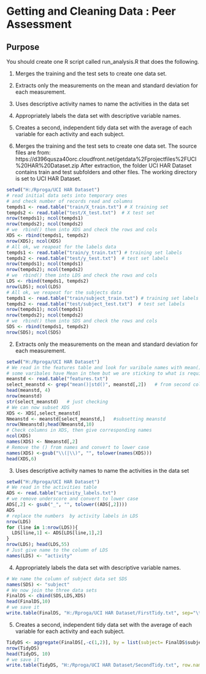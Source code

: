 # Getting and Cleaning Data : Peer Assessment 

## Purpose

You should create one R script called run_analysis.R that does the following.

1. Merges the training and the test sets to create one data set.
2. Extracts only the measurements on the mean and standard deviation for each measurement. 
3. Uses descriptive activity names to name the activities in the data set
4. Appropriately labels the data set with descriptive variable names. 
5. Creates a second, independent tidy data set with the average of each variable for each activity and each subject. 

1. Merges the training and the test sets to create one data set.
The source files are from: https://d396qusza40orc.cloudfront.net/getdata%2Fprojectfiles%2FUCI%20HAR%20Dataset.zip 
After extraction, the folder UCI HAR Dataset contains train and test subfolders and other files.
The working directory is set to UCI HAR Dataset.

```r
setwd("H:/Rproga/UCI HAR Dataset")
# read initial data sets into temporary ones
# and check number of records read and columns
tempds1 <- read.table("train/X_train.txt") # X training set
tempds2 <- read.table("test/X_test.txt")  # X test set
nrow(tempds1); ncol(tempds1)
nrow(tempds2); ncol(tempds2)
# we  rbind() them into XDS and check the rows and cols
XDS <- rbind(tempds1, tempds2)
nrow(XDS); ncol(XDS)
# All ok, we reapeat for the labels data
tempds1 <- read.table("train/y_train.txt") # training set labels
tempds2 <- read.table("test/y_test.txt")  # test set labels
nrow(tempds1); ncol(tempds1)
nrow(tempds2); ncol(tempds2)
# we  rbind() them into LDS and check the rows and cols
LDS <- rbind(tempds1, tempds2)
nrow(LDS); ncol(LDS)
# All ok, we reapeat for the subjects data
tempds1 <- read.table("train/subject_train.txt") # training set labels
tempds2 <- read.table("test/subject_test.txt")  # test set labels
nrow(tempds1); ncol(tempds1)
nrow(tempds2); ncol(tempds2)
# we  rbind() them into SDS and check the rows and cols
SDS <- rbind(tempds1, tempds2)
nrow(SDS); ncol(SDS)
```

2. Extracts only the measurements on the mean and standard deviation for each measurement.

```r
setwd("H:/Rproga/UCI HAR Dataset")
# We read in the features table and look for varibale names with mean() and std()
# some varibales have Mean in them but we are sticking to what is required in 2. above
meanstd <- read.table("features.txt")
select_meanstd <- grep("mean()|std()", meanstd[,2])   # from second column
head(meanstd, 4)
nrow(meanstd)
str(select_meanstd)   # just checking
# We can now subset XDS 
XDS <- XDS[,select_meanstd]
Nmeanstd <- meanstd[select_meanstd,]   #subsetting meanstd
nrow(Nmeanstd);head(Nmeanstd,10)
# Check columns in XDS, then give corresponding names
ncol(XDS)
names(XDS) <- Nmeanstd[,2]
# Remove the () from names and convert to lower case
names(XDS) <-gsub("\\(|\\)", "", tolower(names(XDS)))
head(XDS,6)
```

3. Uses descriptive activity names to name the activities in the data set

```r
setwd("H:/Rproga/UCI HAR Dataset")
# We read in the activities table
ADS <- read.table("activity_labels.txt")
# we remove underscore and convert to lower case
ADS[,2] <- gsub("_", "", tolower((ADS[,2])))
ADS
# replace the numbers  by activity labels in LDS
nrow(LDS)
for (line in 1:nrow(LDS)){
  LDS[line,1] <- ADS[LDS[line,1],2]
}
nrow(LDS); head(LDS,55)
# Just give name to the column of LDS
names(LDS) <- "activity"
```

4. Appropriately labels the data set with descriptive variable names.

```r
# We name the column of subject data set SDS
names(SDS) <- "subject"
# We now join the three data sets
FinalDS <- cbind(SDS,LDS,XDS)
head(FinalDS,10)
# we save it
write.table(FinalDS, "H:/Rproga/UCI HAR Dataset/FirstTidy.txt", sep="\t")
```

5. Creates a second, independent tidy data set with the average of each variable for each activity and each subject.

```r
TidyDS <- aggregate(FinalDS[,-c(1,2)], by = list(subject= FinalDS$subject,activity = FinalDS$activity), FUN= "mean")
nrow(TidyDS)
head(TidyDS, 10)
# we save it
write.table(TidyDS, "H:/Rproga/UCI HAR Dataset/SecondTidy.txt", row.name=FALSE, sep="\t")
```











                  





